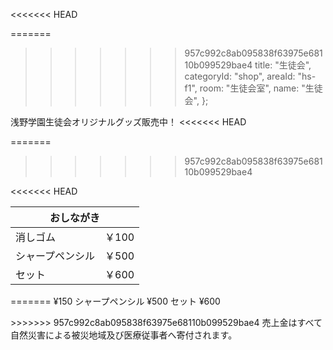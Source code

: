 <<<<<<< HEAD

=======
>>>>>>> 957c992c8ab095838f63975e68110b099529bae4
  title: "生徒会",
  categoryId: "shop",
  areaId: "hs-f1",
  room: "生徒会室",
  name: "生徒会",
};

浅野学園生徒会オリジナルグッズ販売中！
<<<<<<< HEAD

=======
>>>>>>> 957c992c8ab095838f63975e68110b099529bae4
<table>
  <thead>
    <tr>
      <th colspan="2">おしながき</th>
    </tr>
  </thead>
  <tbody>
    <tr>
      <td>消しゴム</td>
<<<<<<< HEAD
      <td>￥100</td>
    </tr>
    <tr>
      <td>シャープペンシル</td>
      <td>￥500</td>
    </tr>
    <tr>
      <td>セット</td>
      <td>￥600</td>
    </tr>
  </tbody>
</table>

=======
      <td>¥150</td>
    </tr>
    <tr>
      <td>シャープペンシル</td>
      <td>¥500</td>
    </tr>
    <tr>
      <td>セット</td>
      <td>¥600</td>
    </tr>
  </tbody>
</table>
>>>>>>> 957c992c8ab095838f63975e68110b099529bae4
売上金はすべて自然災害による被災地域及び医療従事者へ寄付されます。
